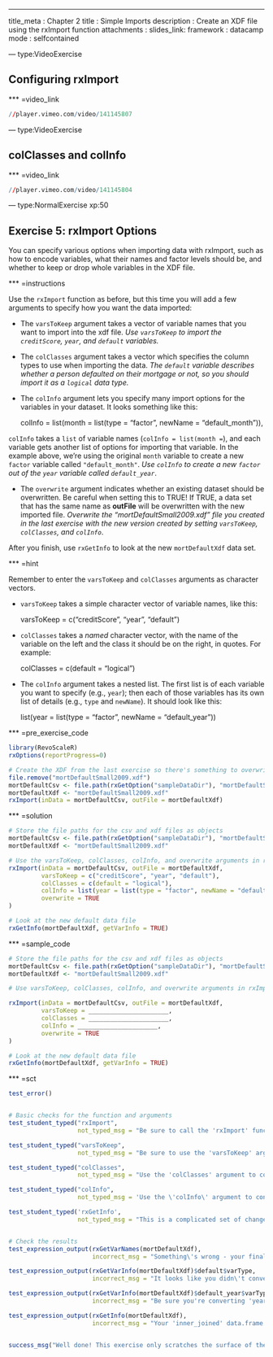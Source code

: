 ---
title_meta  : Chapter 2
title       : Simple Imports
description : Create an XDF file using the rxImport function
attachments :
 slides_link: 
framework   : datacamp
mode        : selfcontained

--- type:VideoExercise

## Configuring rxImport 

*** =video_link

```r
//player.vimeo.com/video/141145807
```









--- type:VideoExercise

## colClasses and colInfo

*** =video_link

```r
//player.vimeo.com/video/141145804
```






--- type:NormalExercise xp:50


## Exercise 5: rxImport Options

You can specify various options when importing data with rxImport, such as how 
to encode variables, what their names and factor levels should be, and whether 
to keep or drop whole variables in the XDF file.

*** =instructions

Use the `rxImport` function as before, but this time you will add a few 
arguments to specify how you want the data imported:  

 - The `varsToKeep` argument takes a vector of variable names that you want to 
   import into the xdf file. *Use `varsToKeep` to import the `creditScore`, 
   `year`, and `default` variables.*

 - The `colClasses` argument takes a vector which specifies the column types to
   use when importing the data. *The `default` variable describes whether a 
   person defaulted on their mortgage or not, so you should import it as a 
   `logical` data type.*

 - The `colInfo` argument lets you specify many import options for the variables
   in your dataset. It looks something like this:
   
    colInfo = list(month = list(type = "factor", newName = "default_month")),
   
`colInfo` takes a `list` of variable names (`colInfo = list(month = `), and 
each variable gets another list of options for importing that variable. In
the example above, we're using the original `month` variable to create a new 
`factor` variable called `"default_month"`. *Use `colInfo` to create a new
`factor` out of the `year` variable called `default_year`*.

 - The `overwrite` argument indicates whether an existing dataset should be 
   overwritten. Be careful when setting this to TRUE! If TRUE, a data set that 
   has the same name as **outFile** will be overwritten with the new imported 
   file. *Overwrite the "mortDefaultSmall2009.xdf" file you created in the last 
   exercise with the new version created by setting `varsToKeep`, `colClasses`,
   and `colInfo`*.


After you finish, use `rxGetInfo` to look at the new `mortDefaultXdf` data set.


*** =hint

Remember to enter the `varsToKeep` and `colClasses` arguments as character 
vectors.

 - `varsToKeep` takes a simple character vector of variable names, like this:

    varsToKeep = c("creditScore", "year", "default")

 - `colClasses` takes a *named* character vector, with the name of the variable
   on the left and the class it should be on the right, in quotes. For example:
 
    colClasses = c(default = "logical")

 - The `colInfo` argument takes a nested list. The first list is of each variable
   you want to specify (e.g., `year`); then each of those variables has its own list of 
   details (e.g., `type` and `newName`).
   It should look like this:

    list(year = list(type = "factor", newName = "default_year"))



*** =pre_exercise_code
```r
library(RevoScaleR)
rxOptions(reportProgress=0)

# Create the XDF from the last exercise so there's something to overwrite
file.remove("mortDefaultSmall2009.xdf")
mortDefaultCsv <- file.path(rxGetOption("sampleDataDir"), "mortDefaultSmall2009.csv")
mortDefaultXdf <- "mortDefaultSmall2009.xdf"
rxImport(inData = mortDefaultCsv, outFile = mortDefaultXdf)
```

*** =solution
```r
# Store the file paths for the csv and xdf files as objects
mortDefaultCsv <- file.path(rxGetOption("sampleDataDir"), "mortDefaultSmall2009.csv")
mortDefaultXdf <- "mortDefaultSmall2009.xdf"

# Use the varsToKeep, colClasses, colInfo, and overwrite arguments in rxImport
rxImport(inData = mortDefaultCsv, outFile = mortDefaultXdf,
         varsToKeep = c("creditScore", "year", "default"),
         colClasses = c(default = "logical"),
         colInfo = list(year = list(type = "factor", newName = "default_year")),
         overwrite = TRUE
)

# Look at the new default data file
rxGetInfo(mortDefaultXdf, getVarInfo = TRUE)
```

*** =sample_code
```r
# Store the file paths for the csv and xdf files as objects
mortDefaultCsv <- file.path(rxGetOption("sampleDataDir"), "mortDefaultSmall2009.csv")
mortDefaultXdf <- "mortDefaultSmall2009.xdf"

# Use varsToKeep, colClasses, colInfo, and overwrite arguments in rxImport

rxImport(inData = mortDefaultCsv, outFile = mortDefaultXdf,
         varsToKeep = ______________________,
         colClasses = ______________________,
         colInfo = ______________________,
         overwrite = TRUE
)

# Look at the new default data file
rxGetInfo(mortDefaultXdf, getVarInfo = TRUE)
```

*** =sct

```r

test_error()


# Basic checks for the function and arguments
test_student_typed("rxImport",
                   not_typed_msg = "Be sure to call the 'rxImport' function!")

test_student_typed("varsToKeep",
                   not_typed_msg = "Be sure to use the 'varsToKeep' argument to select just the 'creditScore', 'year', and 'default' variables.")

test_student_typed("colClasses",
                   not_typed_msg = "Use the 'colClasses' argument to convert the 'default' variable from an integer into a logical variable.")

test_student_typed("colInfo",
                   not_typed_msg = 'Use the \'colInfo\' argument to convert the \'year\' variable into a factor. It takes a list with another list inside, like this: list(year = list(type = "factor", newName = "default_year"))')

test_student_typed('rxGetInfo',
                   not_typed_msg = "This is a complicated set of changes, so be sure to use rxGetInfo on mortDefaultXdf to check the results.")


# Check the results
test_expression_output(rxGetVarNames(mortDefaultXdf),
                       incorrect_msg = "Something\'s wrong - your final dataset should have three variables: creditScore, default_year, and default. Try using 'rxGetVarInfo(mortDefaultXdf)' to see which variables are on your dataset.")

test_expression_output(rxGetVarInfo(mortDefaultXdf)$default$varType,
                       incorrect_msg = "It looks like you didn\'t convert 'default' to be a logical variable - check your 'colClasses' argument.")

test_expression_output(rxGetVarInfo(mortDefaultXdf)$default_year$varType,
                       incorrect_msg = "Be sure you're converting 'year' into a factor using the 'colInfo' argument.")

test_expression_output(rxGetInfo(mortDefaultXdf),
                       incorrect_msg = "Your 'inner_joined' data.frame doesn't seem to have the right number of rows - check your code again.")


success_msg("Well done! This exercise only scratches the surface of the options in rxImport, so be sure to explore its documentation a little more.")

```



